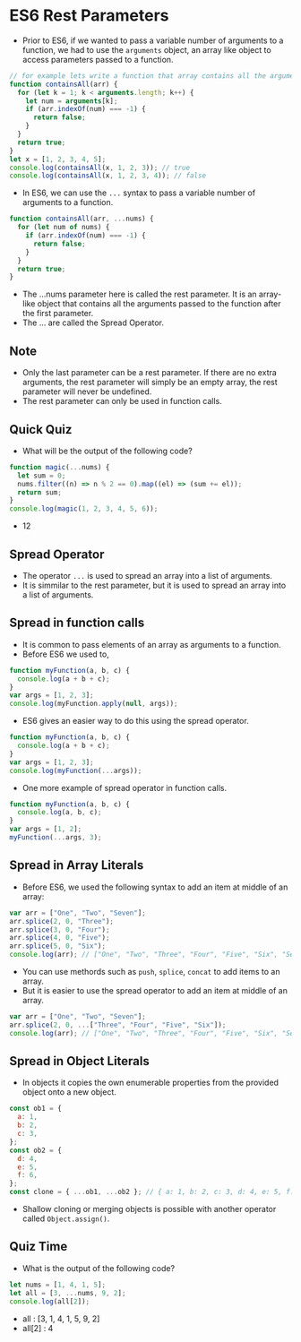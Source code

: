 # ES6 Rest Parameters

- Prior to ES6, if we wanted to pass a variable number of arguments to a function, we had to use the `arguments` object, an array like object to access parameters passed to a function.

```js
// for example lets write a function that array contains all the arguments passed to it
function containsAll(arr) {
  for (let k = 1; k < arguments.length; k++) {
    let num = arguments[k];
    if (arr.indexOf(num) === -1) {
      return false;
    }
  }
  return true;
}
let x = [1, 2, 3, 4, 5];
console.log(containsAll(x, 1, 2, 3)); // true
console.log(containsAll(x, 1, 2, 3, 4)); // false
```

- In ES6, we can use the `...` syntax to pass a variable number of arguments to a function.

```js
function containsAll(arr, ...nums) {
  for (let num of nums) {
    if (arr.indexOf(num) === -1) {
      return false;
    }
  }
  return true;
}
```

- The ...nums parameter here is called the rest parameter. It is an array-like object that contains all the arguments passed to the function after the first parameter.
- The ... are called the Spread Operator.

## Note

- Only the last parameter can be a rest parameter. If there are no extra arguments, the rest parameter will simply be an empty array, the rest parameter will never be undefined.
- The rest parameter can only be used in function calls.

## Quick Quiz

- What will be the output of the following code?

```js
function magic(...nums) {
  let sum = 0;
  nums.filter((n) => n % 2 == 0).map((el) => (sum += el));
  return sum;
}
console.log(magic(1, 2, 3, 4, 5, 6));
```

- 12

## Spread Operator

- The operator `...` is used to spread an array into a list of arguments.
- It is simmilar to the rest parameter, but it is used to spread an array into a list of arguments.

## Spread in function calls

- It is common to pass elements of an array as arguments to a function.
- Before ES6 we used to,

```js
function myFunction(a, b, c) {
  console.log(a + b + c);
}
var args = [1, 2, 3];
console.log(myFunction.apply(null, args));
```

- ES6 gives an easier way to do this using the spread operator.

```js
function myFunction(a, b, c) {
  console.log(a + b + c);
}
var args = [1, 2, 3];
console.log(myFunction(...args));
```

- One more example of spread operator in function calls.

```js
function myFunction(a, b, c) {
  console.log(a, b, c);
}
var args = [1, 2];
myFunction(...args, 3);
```

## Spread in Array Literals

- Before ES6, we used the following syntax to add an item at middle of an array:

```js
var arr = ["One", "Two", "Seven"];
arr.splice(2, 0, "Three");
arr.splice(3, 0, "Four");
arr.splice(4, 0, "Five");
arr.splice(5, 0, "Six");
console.log(arr); // ["One", "Two", "Three", "Four", "Five", "Six", "Seven"]
```

- You can use methords such as `push`, `splice`, `concat` to add items to an array.
- But it is easier to use the spread operator to add an item at middle of an array.

```js
var arr = ["One", "Two", "Seven"];
arr.splice(2, 0, ...["Three", "Four", "Five", "Six"]);
console.log(arr); // ["One", "Two", "Three", "Four", "Five", "Six", "Seven"]
```

## Spread in Object Literals

- In objects it copies the own enumerable properties from the provided object onto a new object.

```js
const ob1 = {
  a: 1,
  b: 2,
  c: 3,
};
const ob2 = {
  d: 4,
  e: 5,
  f: 6,
};
const clone = { ...ob1, ...ob2 }; // { a: 1, b: 2, c: 3, d: 4, e: 5, f: 6 }
```

- Shallow cloning or merging objects is possible with another operator called `Object.assign()`.

## Quiz Time

- What is the output of the following code?

```js
let nums = [1, 4, 1, 5];
let all = [3, ...nums, 9, 2];
console.log(all[2]);
```

- all : [3, 1, 4, 1, 5, 9, 2]
- all[2] : 4

